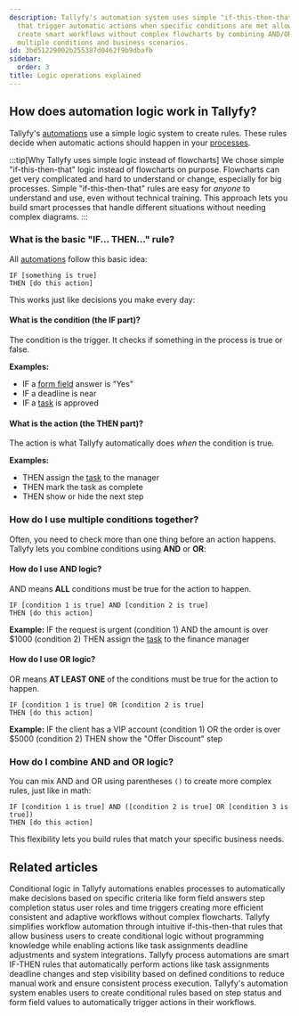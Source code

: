 ```yaml
---
description: Tallyfy's automation system uses simple "if-this-then-that" logic rules
  that trigger automatic actions when specific conditions are met allowing users to
  create smart workflows without complex flowcharts by combining AND/OR logic to handle
  multiple conditions and business scenarios.
id: 3bd51229002b255387d0462f9b9dbafb
sidebar:
  order: 3
title: Logic operations explained
---
```


## How does automation logic work in Tallyfy?

Tallyfy's [automations](/products/pro/documenting/templates/automations/) use a simple logic system to create rules. These rules decide when automatic actions should happen in your [processes](/products/pro/tracking-and-tasks/processes/).

:::tip[Why Tallyfy uses simple logic instead of flowcharts]
We chose simple "if-this-then-that" logic instead of flowcharts on purpose. Flowcharts can get very complicated and hard to understand or change, especially for big processes. Simple "if-this-then-that" rules are easy for *anyone* to understand and use, even without technical training. This approach lets you build smart processes that handle different situations without needing complex diagrams.
:::

### What is the basic "IF... THEN..." rule?

All [automations](/products/pro/documenting/templates/automations/) follow this basic idea:

```
IF [something is true]
THEN [do this action]
```

This works just like decisions you make every day:

#### What is the condition (the IF part)?
The condition is the trigger. It checks if something in the process is true or false.

**Examples:**
- IF a [form field](/products/pro/tracking-and-tasks/tasks/what-are-form-fields-in-tallyfy/) answer is "Yes"
- IF a deadline is near
- IF a [task](/products/pro/tracking-and-tasks/tasks/) is approved

#### What is the action (the THEN part)?
The action is what Tallyfy automatically does *when* the condition is true.

**Examples:**
- THEN assign the [task](/products/pro/tracking-and-tasks/tasks/) to the manager
- THEN mark the task as complete
- THEN show or hide the next step

### How do I use multiple conditions together?

Often, you need to check more than one thing before an action happens. Tallyfy lets you combine conditions using **AND** or **OR**:

#### How do I use AND logic?
AND means **ALL** conditions must be true for the action to happen.

```
IF [condition 1 is true] AND [condition 2 is true]
THEN [do this action]
```

**Example:**
IF the request is urgent (condition 1)
AND the amount is over $1000 (condition 2)
THEN assign the [task](/products/pro/tracking-and-tasks/tasks/) to the finance manager

#### How do I use OR logic?
OR means **AT LEAST ONE** of the conditions must be true for the action to happen.

```
IF [condition 1 is true] OR [condition 2 is true]
THEN [do this action]
```

**Example:**
IF the client has a VIP account (condition 1)
OR the order is over $5000 (condition 2)
THEN show the "Offer Discount" step

### How do I combine AND and OR logic?

You can mix AND and OR using parentheses `()` to create more complex rules, just like in math:

```
IF [condition 1 is true] AND ([condition 2 is true] OR [condition 3 is true])
THEN [do this action]
```

This flexibility lets you build rules that match your specific business needs.


## Related articles
<CardGrid>
<LinkTitleCard header="<b>Automations > Conditionals</b>" href="/products/pro/documenting/templates/automations/conditionals/" > Conditional logic in Tallyfy automations enables processes to automatically make decisions based on specific criteria like form field answers step completion status user roles and time triggers creating more efficient consistent and adaptive workflows without complex flowcharts. </LinkTitleCard>
<LinkTitleCard header="<b>Features > If-this-then-that</b>" href="/products/pro/tutorials/features/if-this-then-that/" > Tallyfy simplifies workflow automation through intuitive if-this-then-that rules that allow business users to create conditional logic without programming knowledge while enabling actions like task assignments deadline adjustments and system integrations. </LinkTitleCard>
<LinkTitleCard header="<b>Templates > Automations</b>" href="/products/pro/documenting/templates/automations/" > Tallyfy process automations are smart IF-THEN rules that automatically perform actions like task assignments deadline changes and step visibility based on defined conditions to reduce manual work and ensure consistent process execution. </LinkTitleCard>
<LinkTitleCard header="<b>Conditionals > Conditionals (IF) explained</b>" href="/products/pro/documenting/templates/automations/conditionals/conditionals-explained/" > Tallyfy's automation system enables users to create conditional rules based on step status and form field values to automatically trigger actions in their workflows. </LinkTitleCard>
</CardGrid>